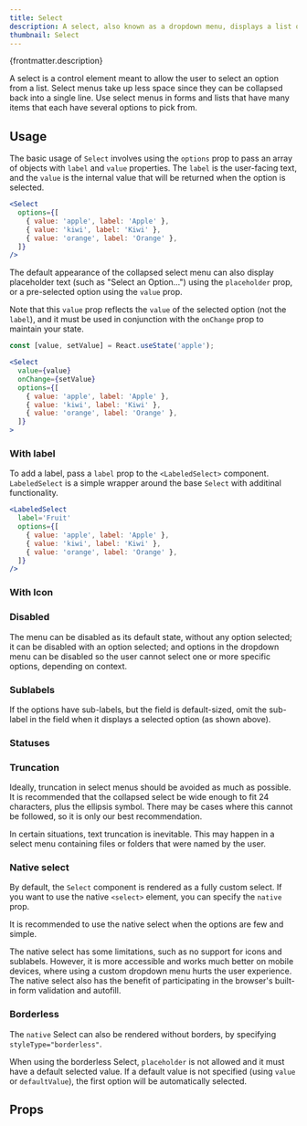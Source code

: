 ```yaml
---
title: Select
description: A select, also known as a dropdown menu, displays a list of selectable choices and options.
thumbnail: Select
---
```


<p>{frontmatter.description}</p>

<LiveExample src='Select.main.jsx'>
  <AllExamples.SelectMainExample client:load />
</LiveExample>

A select is a control element meant to allow the user to select an option from a list. Select menus take up less space since they can be collapsed back into a single line. Use select menus in forms and lists that have many items that each have several options to pick from.

## Usage

The basic usage of `Select` involves using the `options` prop to pass an array of objects with `label` and `value` properties. The `label` is the user-facing text, and the `value` is the internal value that will be returned when the option is selected.

```jsx
<Select
  options={[
    { value: 'apple', label: 'Apple' },
    { value: 'kiwi', label: 'Kiwi' },
    { value: 'orange', label: 'Orange' },
  ]}
/>
```

The default appearance of the collapsed select menu can also display placeholder text (such as "Select an Option…") using the `placeholder` prop, or a pre-selected option using the `value` prop.

Note that this `value` prop reflects the `value` of the selected option (not the `label`), and it must be used in conjunction with the `onChange` prop to maintain your state.

```jsx {4, 5}
const [value, setValue] = React.useState('apple');

<Select
  value={value}
  onChange={setValue}
  options={[
    { value: 'apple', label: 'Apple' },
    { value: 'kiwi', label: 'Kiwi' },
    { value: 'orange', label: 'Orange' },
  ]}
>
```

### With label

To add a label, pass a `label` prop to the `<LabeledSelect>` component. `LabeledSelect` is a simple wrapper around the base `Select` with additinal functionality.

```jsx {2}
<LabeledSelect
  label='Fruit'
  options={[
    { value: 'apple', label: 'Apple' },
    { value: 'kiwi', label: 'Kiwi' },
    { value: 'orange', label: 'Orange' },
  ]}
/>
```

### With Icon

<LiveExample src='Select.icon.jsx'>
  <AllExamples.SelectIconExample client:load />
</LiveExample>

### Disabled

<LiveExample src='Select.disable.jsx'>
  <AllExamples.SelectDisableExample client:load />
</LiveExample>

The menu can be disabled as its default state, without any option selected; it can be disabled with an option selected; and options in the dropdown menu can be disabled so the user cannot select one or more specific options, depending on context.

### Sublabels

If the options have sub-labels, but the field is default-sized, omit the sub-label in the field when it displays a selected option (as shown above).

<LiveExample src='Select.sublabels.jsx'>
  <AllExamples.SelectSublabelsExample client:load />
</LiveExample>

### Statuses

<LiveExample src='Select.statuses.jsx'>
  <AllExamples.SelectStatusesExample client:load />
</LiveExample>

### Truncation

Ideally, truncation in select menus should be avoided as much as possible. It is recommended that the collapsed select be wide enough to fit 24 characters, plus the ellipsis symbol. There may be cases where this cannot be followed, so it is only our best recommendation.

<LiveExample src='Select.truncate.jsx'>
  <AllExamples.SelectTruncateExample client:load />
</LiveExample>

In certain situations, text truncation is inevitable. This may happen in a select menu containing files or folders that were named by the user.

### Native select

By default, the `Select` component is rendered as a fully custom select. If you want to use the native `<select>` element, you can specify the `native` prop.

It is recommended to use the native select when the options are few and simple.

<LiveExample src='Select.native.jsx'>
  <AllExamples.SelectNativeExample client:load />
</LiveExample>

The native select has some limitations, such as no support for icons and sublabels. However, it is more accessible and works much better on mobile devices, where using a custom dropdown menu hurts the user experience. The native select also has the benefit of participating in the browser's built-in form validation and autofill.

### Borderless

The `native` Select can also be rendered without borders, by specifying `styleType="borderless"`.

When using the borderless Select, `placeholder` is not allowed and it must have a default selected value. If a default value is not specified (using `value` or `defaultValue`), the first option will be automatically selected.

<LiveExample src='Select.borderless.jsx'>
  <AllExamples.SelectBorderlessExample client:idle />
</LiveExample>

## Props

<PropsTable path='@itwin/itwinui-react/esm/core/LabeledSelect/LabeledSelect.d.ts' />
